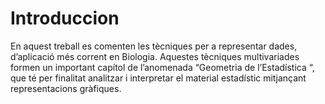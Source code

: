 # Introduccion

En aquest treball es comenten les tècniques per a representar dades, d’aplicació més corrent en Biologia. Aquestes tècniques multivariades  formen un important capítol de l’anomenada “Geometria de l’Estadística “, que té per finalitat analitzar i interpretar el material estadístic mitjançant representacions gràfiques. 